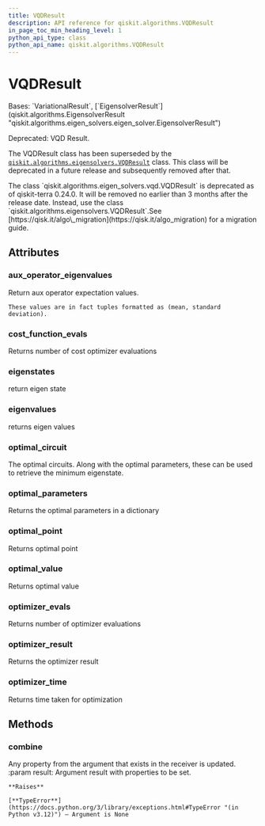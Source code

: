 ```yaml
---
title: VQDResult
description: API reference for qiskit.algorithms.VQDResult
in_page_toc_min_heading_level: 1
python_api_type: class
python_api_name: qiskit.algorithms.VQDResult
---
```


# VQDResult

<Class id="qiskit.algorithms.VQDResult" isDedicatedPage={true} github="https://github.com/qiskit/qiskit/tree/stable/0.45/qiskit/algorithms/eigen_solvers/vqd.py" signature="qiskit.algorithms.VQDResult">
  Bases: `VariationalResult`, [`EigensolverResult`](qiskit.algorithms.EigensolverResult "qiskit.algorithms.eigen_solvers.eigen_solver.EigensolverResult")

  Deprecated: VQD Result.

  The VQDResult class has been superseded by the [`qiskit.algorithms.eigensolvers.VQDResult`](qiskit.algorithms.eigensolvers.VQDResult "qiskit.algorithms.eigensolvers.VQDResult") class. This class will be deprecated in a future release and subsequently removed after that.

  <Admonition title="Deprecated since version 0.24.0" type="danger">
    The class `qiskit.algorithms.eigen_solvers.vqd.VQDResult` is deprecated as of qiskit-terra 0.24.0. It will be removed no earlier than 3 months after the release date. Instead, use the class `qiskit.algorithms.eigensolvers.VQDResult`.See [https://qisk.it/algo\_migration](https://qisk.it/algo_migration) for a migration guide.
  </Admonition>

  ## Attributes

  ### aux\_operator\_eigenvalues

  <Attribute id="qiskit.algorithms.VQDResult.aux_operator_eigenvalues">
    Return aux operator expectation values.

    These values are in fact tuples formatted as (mean, standard deviation).
  </Attribute>

  ### cost\_function\_evals

  <Attribute id="qiskit.algorithms.VQDResult.cost_function_evals">
    Returns number of cost optimizer evaluations
  </Attribute>

  ### eigenstates

  <Attribute id="qiskit.algorithms.VQDResult.eigenstates">
    return eigen state
  </Attribute>

  ### eigenvalues

  <Attribute id="qiskit.algorithms.VQDResult.eigenvalues">
    returns eigen values
  </Attribute>

  ### optimal\_circuit

  <Attribute id="qiskit.algorithms.VQDResult.optimal_circuit">
    The optimal circuits. Along with the optimal parameters, these can be used to retrieve the minimum eigenstate.
  </Attribute>

  ### optimal\_parameters

  <Attribute id="qiskit.algorithms.VQDResult.optimal_parameters">
    Returns the optimal parameters in a dictionary
  </Attribute>

  ### optimal\_point

  <Attribute id="qiskit.algorithms.VQDResult.optimal_point">
    Returns optimal point
  </Attribute>

  ### optimal\_value

  <Attribute id="qiskit.algorithms.VQDResult.optimal_value">
    Returns optimal value
  </Attribute>

  ### optimizer\_evals

  <Attribute id="qiskit.algorithms.VQDResult.optimizer_evals">
    Returns number of optimizer evaluations
  </Attribute>

  ### optimizer\_result

  <Attribute id="qiskit.algorithms.VQDResult.optimizer_result">
    Returns the optimizer result
  </Attribute>

  ### optimizer\_time

  <Attribute id="qiskit.algorithms.VQDResult.optimizer_time">
    Returns time taken for optimization
  </Attribute>

  ## Methods

  ### combine

  <Function id="qiskit.algorithms.VQDResult.combine" signature="combine(result)">
    Any property from the argument that exists in the receiver is updated. :param result: Argument result with properties to be set.

    **Raises**

    [**TypeError**](https://docs.python.org/3/library/exceptions.html#TypeError "(in Python v3.12)") – Argument is None
  </Function>
</Class>

